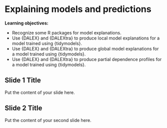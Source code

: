 # Explaining models and predictions

**Learning objectives:**

- Recognize some R packages for model explanations.
- Use {DALEX} and {DALEXtra} to produce local model explanations for a model trained using {tidymodels}.
- Use {DALEX} and {DALEXtra} to produce global model explanations for a model trained using {tidymodels}.
- Use {DALEX} and {DALEXtra} to produce partial dependence profiles for a model trained using {tidymodels}.

## Slide 1 Title

Put the content of your slide here.

## Slide 2 Title

Put the content of your second slide here.

